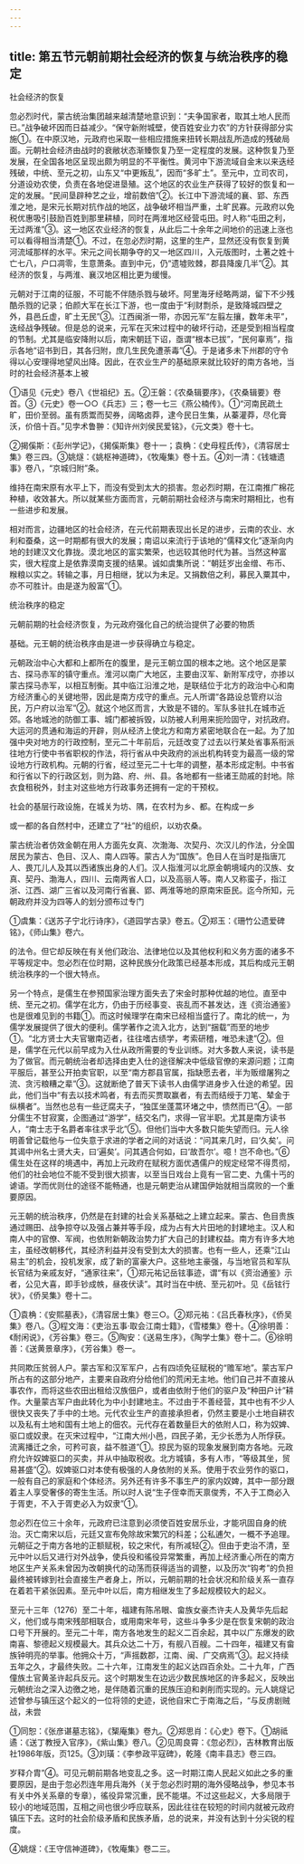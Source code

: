 ```yaml
---
---
---
```

title: 第五节元朝前期社会经济的恢复与统治秩序的稳定
---



社会经济的恢复

忽必烈时代，蒙古统治集团越来越清楚地意识到：“夫争国家者，取其土地人民而已。”战争破坏因而日益减少。“保守新附城壁，使百姓安业力农”的方针获得部分实施①。在中原汉地，元政府也采取一些相应措施来扭转长期战乱所造成的残破局面。元朝社会经济由战时的衰敝状态渐臻恢复乃至一定程度的发展。这种恢复乃至发展，在全国各地区呈现出颇为明显的不平衡性。黄河中下游流域自金末以来迭经残破，中统、至元之初，山东又“中更叛乱”，因而“多旷土”。至元中，立司农司，分道设劝农使，负责在各地促进垦殖。这个地区的农业生产获得了较好的恢复和一定的发展。“民间垦辟种艺之业，增前数倍”②。长江中下游流域的襄、郢、东西淮之地，是宋元长期对抗作战的地区，战争破坏相当严重，土旷民寡。元政府以免税优惠吸引鼓励百姓到那里耕植，同时在两淮地区经营屯田。时人称“屯田之利，无过两淮”③。这一地区农业经济的恢复，从此后二十余年之间地价的迅速上涨也可以看得相当清楚①。不过，在忽必烈时期，这里的生产，显然还没有恢复到黄河流域那样的水平。宋元之间长期争夺的又一地区四川，入元版图时，土著之姓十亡七八，户口凋零，生意萧条。直到中元，仍“遗墟败棘，郡县降废几半”②。其经济的恢复，与两淮、襄汉地区相比更为缓慢。

元朝对于江南的征服，不可能不伴随杀戮与破坏。阿里海牙经略两湖，留下不少残酷杀戮的记录；伯颜大军在长江下游，也一度由于“利财剽杀，是致降城四壁之外，县邑丘虚，旷土无民”③。江西闽浙一带，亦因元军“左翦左攘，数年未平”，迭经战争残破。但是总的说来，元军在灭宋过程中的破坏行动，还是受到相当程度的节制。尤其是临安降附以后，南宋朝廷下诏，亟谓“根本已拔”，“民何辜焉”，指示各地“诏书到日，其各归附，庶几生民免遭荼毒”④。于是诸多未下州郡的守令得以心安理得地望风出降。因此，在农业生产的基础原来就比较好的南方各地，当时的社会经济基本上被

①语见《元史》卷八《世祖纪》五。②王磐：《农桑辑要序》，《农桑辑要》卷首。③《元史》卷一○○《兵志》三；卷一七三《燕公楠传》。①“河南民疏土旷，田价至弱。虽有质鬻而契券，阔略卤莽，逮今民日生集，从蓁灌莽，尽化膏沃，价倍十百。”见孛术鲁翀：《知许州刘侯民爱铭》，《元文类》卷十七。

②揭傒斯：《彭州学记》，《揭傒斯集》卷十一；袁桷：《史母程氏传》，《清容居士集》卷三四。③姚燧：《姚枢神道碑》，《牧庵集》卷十五。④刘一清：《钱塘遗事》卷八，“京城归附”条。

维持在南宋原有水平上下，而没有受到太大的损害。忽必烈时期，在江南推广棉花种植，收效甚大。所以就某些方面而言，元朝前期社会经济与南宋时期相比，也有一些进步和发展。

相对而言，边疆地区的社会经济，在元代前期表现出长足的进步，云南的农业、水利和蚕桑，这一时期都有很大的发展；南诏以来流行于该地的“儒释文化”逐渐向内地的封建汉文化靠拢。漠北地区的富实繁荣，也远较其他时代为甚。当然这种富实，很大程度上是依靠漠南支援的结果。诚如虞集所说：“朝廷岁出金缯、布币、糇粮以实之。转输之事，月日相继，犹以为未足。又捐数倍之利，募民入粟其中，亦不可胜计。由是遂为殷富”①。

统治秩序的稳定

元朝前期的社会经济恢复，为元政府强化自己的统治提供了必要的物质

基础。元王朝的统治秩序由是进一步获得确立与稳定。

元朝政治中心大都和上都所在的腹里，是元王朝立国的根本之地。这个地区是蒙古、探马赤军的镇守重点。淮河以南广大地区，主要由汉军、新附军戍守，亦掺以蒙古探马赤军，以相互制衡。其中临江沿淮之地，是联结位于北方的政治中心和南方经济重心的关键地带，因此是南方戍守的重点。元人所谓“各路设总管府以治民，万户府以治军”②。就这个地区而言，大致是不错的。军队多驻扎在城市近郊。各地城池的防御工事、城门都被拆毁，以防被人利用来扼险固守，对抗政府。大运河的贯通和海运的开辟，则从经济上使北方和南方紧密地联合在一起。为了加强中央对地方的行政控制，至元二十年前后，元廷改变了过去以行某处省事系衔派往地方行使中书省职权的作法，将行省从中央政府的派出机构转变为最高一级的常设地方行政机构。元朝的行省，经过至元二十七年的调整，基本形成定制。中书省和行省以下的行政区划，则为路、府、州、县。各地都有一些诸王勋戚的封地。除衣食租税外，封主对这些地方行政事务还拥有一定的干预权。

社会的基层行政设施，在城关为坊、隅，在农村为乡、都。在构成一乡

或一都的各自然村中，还建立了“社”的组织，以劝农桑。

蒙古统治者仿效金朝在用人方面先女真、次渤海、次契丹、次汉儿的作法，分全国居民为蒙古、色目、汉人、南人四等。蒙古人为“国族”。色目人在当时是指唐兀人、畏兀儿人及其以西诸族出身的人们。汉人指淮河以北原金朝境域内的汉族、女真、契丹、渤海人，四川、云南两省人口，以及高丽人等。南人又称蛮子，指江浙、江西、湖广三省以及河南行省襄、郢、两淮等地的原南宋臣民。迄今所知，元朝政府并没为四等人的划分颁布过专门

①虞集：《送苏子宁北行诗序》，《道园学古录》卷五。②郑玉：《珊竹公遗爱碑铭》，《师山集》卷六。

的法令。但它却反映在有关他们政治、法律地位以及其他权利和义务方面的诸多不平等规定中。忽必烈在位时期，这种民族分化政策已经基本形成，其后构成元王朝统治秩序的一个很大特点。

另一个特点，是儒生在参预国家治理方面失去了宋金时那种优越的地位。直至中统、至元之初。儒学在北方，仍由于历经事变、丧乱而不甚发达，连《资治通鉴》也是很难见到的书籍①。而这时候理学在南宋已经相当盛行了。南北的统一，为儒学发展提供了很大的便利。儒学著作之流入北方，达到“捆载”而至的地步①。“北方贤士大夫官辙南迈者，往往嗜古绩学，考索研稽，唯恐未逮”②。但是，儒学在元代以前早成为入仕从政所需要的专业训练。对大多数人来说，读书是为了做官。而元朝统治者却选择由吏入仕的途径解决中低级官僚的来源问题；江南平服后，甚至公开拍卖官职，以至“南方郡县官属，指缺愿去者，半为贩缯屠狗之流、贪污粮糟之辈”③。这就断绝了普天下读书人由儒学进身步入仕途的希望。因此，他们当中“有去以技术鸣者，有去而买贾取赢者，有去而结绶于刀笔、辇金于纵横者”。当然也总有一些迂腐夫子，“独匡坐蓬蒿环堵之中，愦然而已”④。一部分儒生不甘寂寞，企图通过“游学”，结交名门，求得一官半职。尤其是南方读书人，“南士志于名爵者率往求乎北”⑤。但他们当中大多数只能失望而归。元人徐明善曾记载他与一位失意于求进的学者之间的对话说：“问其来几时，曰‘久矣’。问其谒中州名士贤大夫，曰‘遍矣’。问其遇合何如，曰‘故吾尔’。噫！岂不命也。”⑥儒生处在这样的境遇中，再加上元政府在赋税方面优遇儒户的规定经常不得贯彻，他们的社会地位不能不受到很大损害，以至当日戏台上竟有一官二吏、九儒十丐的谑语。学而优则仕的途径不能畅通，也是元朝吏治从建国伊始就相当腐败的一个重要原因。

元王朝的统治秩序，仍然是在封建的社会关系基础之上建立起来。蒙古、色目贵族通过赐田、战争掠夺以及强占兼并等手段，成为占有大片田地的封建地主。汉人和南人中的官僚、军阀，也依附新朝政治势力扩大自己的封建权益。南方有许多大地主，虽经改朝移代，其经济利益并没有受到太大的损害。也有一些人，还乘“江山易主”的机会，投机发家，成了新的富豪大户。这些地主豪强，与当地官员和军队长官结为亲戚友好，“通家往来”，①郑元祐记岳铉事迹，谓“有以《资治通鉴》示者，公见大喜，即手钞成帙，昼夜伏读”。其时当在中统、至元初叶。见《岳铉行状》，《侨吴集》卷十二。

①袁桷：《安熙墓表》，《清容居士集》卷三○。②郑元祐：《吕氏春秋序》，《侨吴集》卷八。③程文海：《吏治五事·取会江南士籍》，《雪楼集》卷十。④徐明善：《耐闲说》，《芳谷集》卷三。⑤陶安：《送易生序》，《陶学士集》卷十二。⑥徐明善：《送黄景章序》，《芳谷集》卷一。

共同欺压贫弱人户。蒙古军和汉军军户，占有四顷免征赋税的“赡军地”。蒙古军户所占有的这部分地产，主要来自政府分给他们的荒闲无主地。他们自己并不直接从事农作，而将这些农田出租给汉族佃户，或者由依附于他们的驱户及“种田户计”耕作。大量蒙古军户由此转化为中小封建地主。不过由于不善经营，其中也有不少人很快又丧失了手中的土地。元代农业生产的直接承担者，仍然主要是小土地自耕农以及私有土地和国有土地上的佃农。元代存在着数量巨大的依附人口，称为奴婢、驱口或奴隶。在灭宋过程中，“江南大州小邑，四民子弟，无少长悉为人所俘获。流离播迁之余，可矜可哀，益不胜道”①。掠民为驱的现象发展到南方各地。元政府允许奴婢驱口的买卖，并从中抽取税收。北方城镇，多有人市，“等级其坐，贸易甚盛”②。奴婢驱口对本使有极强的人身依附的关系。使用于农业劳作的驱口，一般有自己的家庭和个体经济。另外还有许多不事生产的家内奴婢，其中一部分跟着主人享受奢侈的寄生生活。所以时人说“生子侄幸而天禀俊秀，不入于工商必入于胥吏，不入于胥吏必入为奴隶”①。

忽必烈在位三十余年，元政府已注意到必须使百姓安居乐业，才能巩固自身的统治。灭亡南宋以后，元廷又宣布免除故宋繁冗的科差；公私逋欠，一概不予追理。元朝征之于南方各地的正额赋税，较之宋代，有所减轻②。但由于吏治不清，至元中叶以后又进行对外战争，使兵役和徭役异常繁重，再加上经济重心所在的南方地区生产关系未曾因为改朝换代的动荡而获得适当的调整，以及历次“钩考”的负担最终被转嫁到社会直接生产者身上，所以，元朝前期的社会状况和阶级关系一直存在着若干紧张因素。至元中叶以后，南方相继发生了多起规模较大的起义。

至元十三年（1276）至二十年，福建有陈吊眼、畲族女豪杰许夫人及黄华先后起义，他们或与南宋残部相联合，或用南宋年号，这些斗争多少是在恢复宋朝的政治口号下开展的。至元二十年，南方各地发生的起义二百余起，其中以广东爆发的欧南喜、黎德起义规模最大。其兵众达二十万，有舰八百艘。二十四年，福建又有畲族钟明亮的举事。他拥众十万，“声摇数郡，江南、闽、广交病焉”③。起义持续五年之久，才最终失败。二十六年，江南发生的起义达四百余处。二十九年，广西僮族土官黄圣许起兵反元。这个时期发生在边远少数民族地区的许多起义，反映出元朝统治之深入边徼之地，是伴随着沉重的民族压迫和剥削而实现的。元人姚燧记述曾参与镇压这个起义的一位将领的史迹，说他自宋亡于南海之后，“与反虏剧贼战，未尝

①同恕：《张彦谌墓志铭》，《榘庵集》卷九。②郑思肖：《心史》卷下。①胡祗遹：《送丁教授入官序》，《紫山集》卷八。②见周良霄：《忽必烈》，吉林教育出版社1986年版，页125。③刘璜：《李参政平寇碑》，乾隆《南丰县志》卷三四。

岁释介胄”④。可见元朝前期各地变乱之多。这一时期江南人民起义如此之多的重要原因，是由于忽必烈连年用兵海外（关于忽必烈时期的海外侵略战争，参见本书有关中外关系章的专章），徭役异常沉重，民不能堪。不过这些起义，大多局限于较小的地域范围，互相之间也很少呼应联系，因此往往在较短的时间内就被元政府镇压下去。这时的社会阶级矛盾和民族矛盾，总的说来，并没有达到十分尖锐的程度。

④姚燧：《王守信神道碑》，《牧庵集》卷二三。